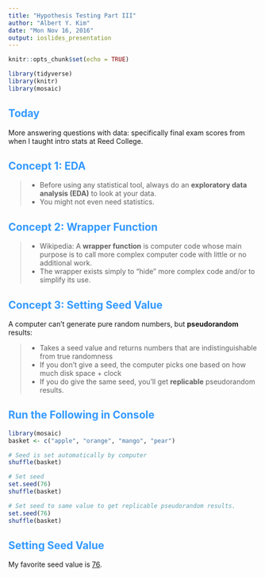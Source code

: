 ```yaml
---
title: "Hypothesis Testing Part III"
author: "Albert Y. Kim"
date: "Mon Nov 16, 2016"
output: ioslides_presentation
---
```


<style>
h2 { 
 color: #3399ff;		
}
h3 { 
 color: #3399ff;		
}
slides > slide.backdrop {
  background: white;
}
</style>

```r
knitr::opts_chunk$set(echo = TRUE)
```

```r
library(tidyverse)
library(knitr)
library(mosaic)
```




## Today

More answering questions with data: specifically final exam scores from when
I taught intro stats at Reed College.




## Concept 1: EDA

> * Before using any statistical tool, always do an **exploratory data analysis (EDA)** to look at your data.
> * You might not even need statistics.




## Concept 2: Wrapper Function

> * Wikipedia: A **wrapper function** is computer code whose main purpose is to
call more complex computer code with little or no additional work.
> * The wrapper exists simply to "hide" more complex code and/or to simplify its use.




## Concept 3: Setting Seed Value

A computer can't generate pure random numbers, but **pseudorandom** results:

> * Takes a seed value and returns numbers that are indistinguishable from true randomness
> * If you don't give a seed, the computer picks one based on how much disk space + clock
> * If you do give the same seed, you'll get **replicable** pseudorandom results.




## Run the Following in Console

```r
library(mosaic)
basket <- c("apple", "orange", "mango", "pear")

# Seed is set automatically by computer
shuffle(basket)

# Set seed
set.seed(76)
shuffle(basket)

# Set seed to same value to get replicable pseudorandom results.
set.seed(76)
shuffle(basket)
```




## Setting Seed Value

My favorite seed value is [76](http://www.macleans.ca/wp-content/uploads/2014/05/MAC21_SUBBAN_CAROUSEL.jpg).








